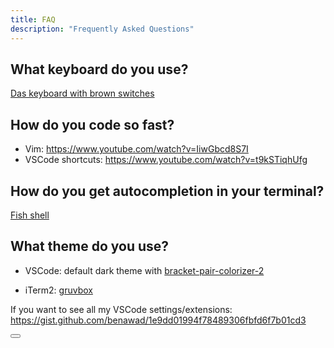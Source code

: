 ```yaml
---
title: FAQ
description: "Frequently Asked Questions"
---
```



## What keyboard do you use?

[Das keyboard with brown switches](https://www.daskeyboard.com/daskeyboard-4-professional/)

## How do you code so fast?

- Vim: https://www.youtube.com/watch?v=IiwGbcd8S7I
- VSCode shortcuts: https://www.youtube.com/watch?v=t9kSTiqhUfg

## How do you get autocompletion in your terminal?

[Fish shell](https://fishshell.com/)

## What theme do you use?

- VSCode: default dark theme with [bracket-pair-colorizer-2](https://marketplace.visualstudio.com/items?itemName=CoenraadS.bracket-pair-colorizer-2)

- iTerm2: [gruvbox](https://github.com/morhetz/gruvbox-contrib)

If you want to see all my VSCode settings/extensions: https://gist.github.com/benawad/1e9dd01994f78489306fbfd6f7b01cd3

<Button />
